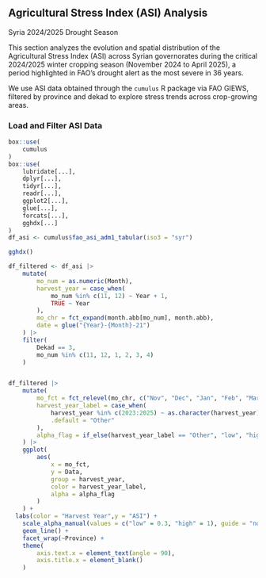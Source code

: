 
## Agricultural Stress Index (ASI) Analysis 

Syria 2024/2025 Drought Season

This section analyzes the evolution and spatial distribution of the Agricultural Stress Index (ASI) across Syrian governorates during the critical 2024/2025 winter cropping season (November 2024 to April 2025), a period highlighted in FAO’s drought alert as the most severe in 36 years.

We use ASI data obtained through the `cumulus` R package via FAO GIEWS, filtered by province and dekad to explore stress trends across crop-growing areas.

### Load and Filter ASI Data



```r
box::use(
    cumulus
)
box::use(
    lubridate[...],
    dplyr[...],
    tidyr[...],
    readr[...],
    ggplot2[...],
    glue[...],
    forcats[...],
    gghdx[...]
)
df_asi <- cumulus$fao_asi_adm1_tabular(iso3 = "syr")

gghdx()
```

```r
df_filtered <- df_asi |>
    mutate(
        mo_num = as.numeric(Month),
        harvest_year = case_when(
            mo_num %in% c(11, 12) ~ Year + 1,
            TRUE ~ Year
        ),
        mo_chr = fct_expand(month.abb[mo_num], month.abb),
        date = glue("{Year}-{Month}-21")
    ) |>
    filter(
        Dekad == 3,
        mo_num %in% c(11, 12, 1, 2, 3, 4)
    )


df_filtered |>
    mutate(
        mo_fct = fct_relevel(mo_chr, c("Nov", "Dec", "Jan", "Feb", "Mar", "Apr")),
        harvest_year_label = case_when(
            harvest_year %in% c(2023:2025) ~ as.character(harvest_year),
            .default = "Other"
        ),
        alpha_flag = if_else(harvest_year_label == "Other", "low", "high") # for alpha mapping
    ) |>
    ggplot(
        aes(
            x = mo_fct,
            y = Data,
            group = harvest_year,
            color = harvest_year_label,
            alpha = alpha_flag
        )
    ) +
  labs(color = "Harvest Year",y = "ASI") + 
    scale_alpha_manual(values = c("low" = 0.3, "high" = 1), guide = "none") +
    geom_line() +
    facet_wrap(~Province) +
    theme(
        axis.text.x = element_text(angle = 90),
        axis.title.x = element_blank()
    )

```


